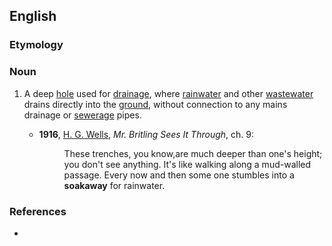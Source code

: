 ==English==

===Etymology===
{{compound|en|soak|away}}

===Noun===
{{en-noun}}

# {{lb|en|chiefly|UK}} A deep [[hole]] used for [[drainage]], where [[rainwater]] and other [[wastewater]] drains directly into the [[ground]], without connection to any mains drainage or [[sewerage]] pipes.
#* '''1916''', [[w:H. G. Wells|H. G. Wells]], ''Mr. Britling Sees It Through'', ch. 9:
#*: These trenches, you know,are much deeper than one's height; you don't see anything. It's like walking along a mud-walled passage. Every now and then some one stumbles into a '''soakaway''' for rainwater.

===References===
* {{R:OneLook}}